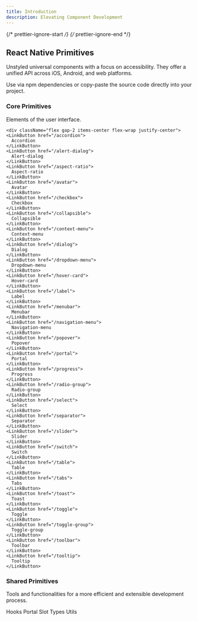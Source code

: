 ```yaml
---
title: Introduction
description: Elevating Component Development
---
```

{/* prettier-ignore-start */}
{/* prettier-ignore-end */}



## React Native Primitives

Unstyled universal components with a focus on accessibility. They offer a unified API across iOS, Android, and web platforms.


<Aside type="tip" title="Adaptable React Native Components">
  Use via npm dependencies or copy-paste the source code directly into your project.
</Aside>

 ### Core Primitives

 Elements of the user interface.

    <div className="flex gap-2 items-center flex-wrap justify-center">
    <LinkButton href="/accordion">
      Accordion
    </LinkButton>
    <LinkButton href="/alert-dialog">
      Alert-dialog
    </LinkButton>
    <LinkButton href="/aspect-ratio">
      Aspect-ratio
    </LinkButton>
    <LinkButton href="/avatar">
      Avatar
    </LinkButton>
    <LinkButton href="/checkbox">
      Checkbox
    </LinkButton>
    <LinkButton href="/collapsible">
      Collapsible
    </LinkButton>
    <LinkButton href="/context-menu">
      Context-menu
    </LinkButton>
    <LinkButton href="/dialog">
      Dialog
    </LinkButton>
    <LinkButton href="/dropdown-menu">
      Dropdown-menu
    </LinkButton>
    <LinkButton href="/hover-card">
      Hover-card
    </LinkButton>
    <LinkButton href="/label">
      Label
    </LinkButton>
    <LinkButton href="/menubar">
      Menubar
    </LinkButton>
    <LinkButton href="/navigation-menu">
      Navigation-menu
    </LinkButton>
    <LinkButton href="/popover">
      Popover
    </LinkButton>
    <LinkButton href="/portal">
      Portal
    </LinkButton>
    <LinkButton href="/progress">
      Progress
    </LinkButton>
    <LinkButton href="/radio-group">
      Radio-group
    </LinkButton>
    <LinkButton href="/select">
      Select
    </LinkButton>
    <LinkButton href="/separator">
      Separator
    </LinkButton>
    <LinkButton href="/slider">
      Slider
    </LinkButton>
    <LinkButton href="/switch">
      Switch
    </LinkButton>
    <LinkButton href="/table">
      Table
    </LinkButton>
    <LinkButton href="/tabs">
      Tabs
    </LinkButton>
    <LinkButton href="/toast">
      Toast
    </LinkButton>
    <LinkButton href="/toggle">
      Toggle
    </LinkButton>
    <LinkButton href="/toggle-group">
      Toggle-group
    </LinkButton>
    <LinkButton href="/toolbar">
      Toolbar
    </LinkButton>
    <LinkButton href="/tooltip">
      Tooltip
    </LinkButton>
  </div>

### Shared Primitives

  Tools and functionalities for a more efficient and extensible development process.

  <div className="flex gap-2 items-center flex-wrap justify-center">
    <LinkButton href="/hooks">
      Hooks
    </LinkButton>
    <LinkButton href="/portal">
      Portal
    </LinkButton>
    <LinkButton href="/slot">
      Slot
    </LinkButton>
    <LinkButton href="/types">
      Types
    </LinkButton>
    <LinkButton href="/utils">
      Utils
    </LinkButton>
  </div>






